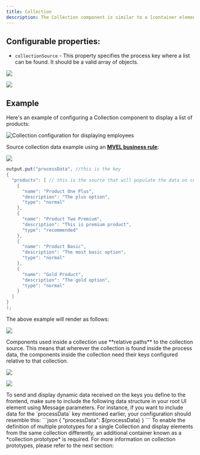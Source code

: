 ```yaml
---
title: Collection
description: The Collection component is similar to a [container element](../root-components/container), allowing you to iterate through a list of elements and display them according to their configuration.
---
```


## Configurable properties:

* `collectionSource` - This property specifies the process key where a list can be found. It should be a valid array of objects.

![](https://s3.eu-west-1.amazonaws.com/docx.flowx.ai/release34/collection_source_key1.png)

![](https://s3.eu-west-1.amazonaws.com/docx.flowx.ai/release34/%20collection_source_key.png)

## Example

Here's an example of configuring a Collection component to display a list of products:

![Collection configuration for displaying employees](https://s3.eu-west-1.amazonaws.com/docx.flowx.ai/release34/collection_example.png)

Source collection data example using an [**MVEL business rule**](../../../actions/business-rule-action/business-rule-action):

<Frame>

![](https://s3.eu-west-1.amazonaws.com/docx.flowx.ai/release34/collection_mvel.png)

</Frame>

```java
output.put("processData", //this is the key
{
  "products": [ // this is the source that will populate the data on collection
    {
      "name": "Product One Plus",
      "description": "The plus option",
      "type": "normal"
    },
    {
      "name": "Product Two Premium",
      "description": "This is premium product",
      "type": "recommended"
    },
    {
      "name": "Product Basic",
      "description": "The most basic option",
      "type": "normal"
    },
    {
      "name": "Gold Product",
      "description": "The gold option",
      "type": "normal"
    }
  ]
}
);
```

The above example will render as follows:

![](https://s3.eu-west-1.amazonaws.com/docx.flowx.ai/release34/render_collection.gif)

<Info>
Components used inside a collection use **relative paths** to the collection source. This means that wherever the collection is found inside the process data, the components inside the collection need their keys configured relative to that collection.

![](https://s3.eu-west-1.amazonaws.com/docx.flowx.ai/release34/collection_relative_key.png)

![](https://s3.eu-west-1.amazonaws.com/docx.flowx.ai/release34/collection_key_rule.png)
</Info>

<Warning>
To send and display dynamic data received on the keys you define to the frontend, make sure to include the following data structure in your root UI element using Message parameters. For instance, if you want to include data for the `processData` key mentioned earlier, your configuration should resemble this:
```json
{
  "processData": ${processData}
}
```
</Warning>

<Tip>
To enable the definition of multiple prototypes for a single Collection and display elements from the same collection differently, an additional container known as a *collection prototype* is required. For more information on collection prototypes, please refer to the next section:
</Tip>

<Card title= "Collection prototype" href="/3.x/docs/building-blocks/ui-designer/ui-component-types/collection/collection_prototype" icon="link">
</Card>